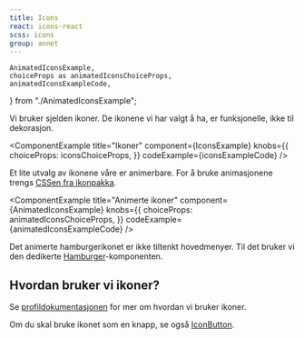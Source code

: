 ```yaml
---
title: Icons
react: icons-react
scss: icons
group: annet
---
```


    AnimatedIconsExample,
    choiceProps as animatedIconsChoiceProps,
    animatedIconsExampleCode,
} from "./AnimatedIconsExample";

<Ingress>Vi bruker sjelden ikoner. De ikonene vi har valgt å ha, er funksjonelle, ikke til dekorasjon.</Ingress>

<ComponentExample
    title="Ikoner"
    component={IconsExample}
    knobs={{
        choiceProps: iconsChoiceProps,
    }}
    codeExample={iconsExampleCode}
/>

Et lite utvalg av ikonene våre er animerbare. For å bruke animasjonene trengs [CSSen fra ikonpakka](https://github.com/fremtind/jokul/tree/main/packages/icons).

<ComponentExample
    title="Animerte ikoner"
    component={AnimatedIconsExample}
    knobs={{
        choiceProps: animatedIconsChoiceProps,
    }}
    codeExample={animatedIconsExampleCode}
/>

Det animerte hamburgerikonet er ikke tiltenkt hovedmenyer. Til det bruker vi den dedikerte [Hamburger](/komponenter/hamburger)-komponenten.

## Hvordan bruker vi ikoner?

Se [profildokumentasjonen](/profil/ikoner) for mer om hvordan vi bruker ikoner.

Om du skal bruke ikonet som en knapp, se også [IconButton](/komponenter/iconbutton).
